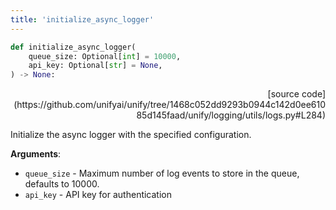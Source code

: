 ```yaml
---
title: 'initialize_async_logger'
---
```


```python
def initialize_async_logger(
    queue_size: Optional[int] = 10000,
    api_key: Optional[str] = None,
) -> None:
```

<p align="right">[source code](https://github.com/unifyai/unify/tree/1468c052dd9293b0944c142d0ee61085d145faad/unify/logging/utils/logs.py#L284)</p>

Initialize the async logger with the specified configuration.

**Arguments**:

- `queue_size` - Maximum number of log events to store in the queue, defaults to 10000.
- `api_key` - API key for authentication